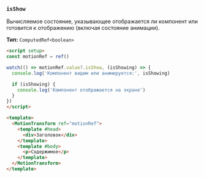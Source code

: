 ### `isShow`

Вычисляемое состояние, указывающее отображается ли компонент или готовится к отображению (включая состояние анимации).

**Тип:** `ComputedRef<boolean>`

```html
<script setup>
const motionRef = ref()

watch(() => motionRef.value?.isShow, (isShowing) => {
  console.log('Компонент видим или анимируется:', isShowing)

  if (isShowing) {
    console.log('Компонент отображается на экране')
  }
})
</script>

<template>
  <MotionTransform ref="motionRef">
    <template #head>
      <div>Заголовок</div>
    </template>
    <template #body>
      <p>Содержимое</p>
    </template>
  </MotionTransform>
</template>
```
